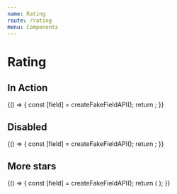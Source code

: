 ```yaml
---
name: Rating
route: /rating
menu: Components
---
```


# Rating


## In Action

<Playground>
  {() => {
    const [field] = createFakeFieldAPI();
    return <RatingEditor field={field} isInitiallyDisabled={false} />;
  }}
</Playground>

## Disabled

<Playground>
  {() => {
    const [field] = createFakeFieldAPI();
    return <RatingEditor field={field} isInitiallyDisabled />;
  }}
</Playground>

## More stars

<Playground>
  {() => {
    const [field] = createFakeFieldAPI();
    return (
      <RatingEditor
        field={field}
        isInitiallyDisabled={false}
        parameters={{ instance: { stars: 20 } }}
      />
    );
  }}
</Playground>
